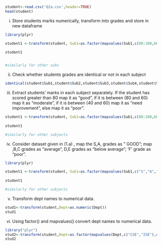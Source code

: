 
```{r}
student<-read.csv('Q2a.csv',header=TRUE)
head(student)
```

i. Store students marks numerically, transform into grades and store in new dataframe

```{r}
library(plyr)

student1 <-transform(student, Sub1=as.factor(mapvalues(Sub1,c(80:100,60:79,40:59,0:39),c(rep("A",21),rep("B",20),rep("C",20),rep("D",40)))))
                               
student1


#similarly for other subs

```

ii. Check whether students grades are identical or not in each subject
```{r}
identical(student$Sub1,student$Sub2,student$Sub3,student$Sub4,student$Sub5)
```

iii. Extract students' marks in each subject separately. If the student has scored greater than 80 map it as "good", if it is between (80 and 60) map it as "moderate", if it is between (40 and 60) map it as "need improvement", else map it as "poor".

```{r}
student1 <-transform(student, Sub1=as.factor(mapvalues(Sub1,c(80:100,60:79,40:59,0:39),c(rep("good",21),rep("moderate",20),rep("need improvement",20),rep("poor",40)))))
                               
student1

#similarly for other subjects
```

iv. Consider dataset given in (1.a) , map the S,A, grades as " GOOD"; map ,B,C grades as "average", D,E grades as "below average"; 'F' grade as "poor".

```{r}
library(plyr)

student1 <-transform(student, Sub1=as.factor(mapvalues(Sub1,c("S","A","B","C","D","E","F"),c(rep("GOOD",1),rep("GOOD",1),rep("average",1),rep("average",1),rep("below average",1),rep("below average",1),rep("poor",1)))))
                               
student1

#similarly for other subjects

```

v. Transform dept names to numerical data.
```{r}
stud1<-transform(student,Dept=as.numeric(Dept))
stud1
```

vi. Using factor() and mapvalues() convert dept names to numerical data.
```{r}
library("plyr")
stud2<-transform(student,Dept=as.factor(mapvalues(Dept,c("CSE","ISE"),c(1,2))))
stud2
```

